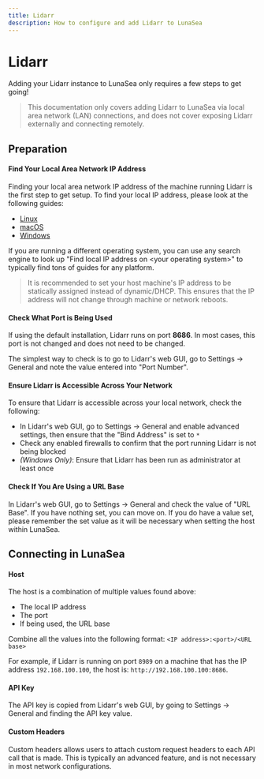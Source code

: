 ```yaml
---
title: Lidarr
description: How to configure and add Lidarr to LunaSea
---
```


# Lidarr

Adding your Lidarr instance to LunaSea only requires a few steps to get going!

> This documentation only covers adding Lidarr to LunaSea via local area network (LAN) connections, and does not cover exposing Lidarr externally and connecting remotely.

## Preparation

#### Find Your Local Area Network IP Address

Finding your local area network IP address of the machine running Lidarr is the first step to get setup. To find your local IP address, please look at the following guides:

- [Linux](https://ubuntuhandbook.org/index.php/2020/07/find-ip-address-ubuntu-20-04/)
- [macOS](https://osxdaily.com/2010/11/21/find-ip-address-mac/)
- [Windows](https://support.microsoft.com/en-us/windows/find-your-ip-address-in-windows-f21a9bbc-c582-55cd-35e0-73431160a1b9)

If you are running a different operating system, you can use any search engine to look up "Find local IP address on \<your operating system\>" to typically find tons of guides for any platform.

> It is recommended to set your host machine's IP address to be statically assigned instead of dynamic/DHCP. This ensures that the IP address will not change through machine or network reboots.

#### Check What Port is Being Used

If using the default installation, Lidarr runs on port **8686**. In most cases, this port is not changed and does not need to be changed.

The simplest way to check is to go to Lidarr's web GUI, go to Settings -> General and note the value entered into "Port Number".

#### Ensure Lidarr is Accessible Across Your Network

To ensure that Lidarr is accessible across your local network, check the following:

- In Lidarr's web GUI, go to Settings -> General and enable advanced settings, then ensure that the "Bind Address" is set to `*`
- Check any enabled firewalls to confirm that the port running Lidarr is not being blocked
- _(Windows Only)_: Ensure that Lidarr has been run as administrator at least once

#### Check If You Are Using a URL Base

In Lidarr's web GUI, go to Settings -> General and check the value of "URL Base". If you have nothing set, you can move on. If you do have a value set, please remember the set value as it will be necessary when setting the host within LunaSea.

## Connecting in LunaSea

#### Host

The host is a combination of multiple values found above:

- The local IP address
- The port
- If being used, the URL base

Combine all the values into the following format: `<IP address>:<port>/<URL base>`

For example, if Lidarr is running on port `8989` on a machine that has the IP address `192.168.100.100`, the host is: `http://192.168.100.100:8686`.

#### API Key

The API key is copied from Lidarr's web GUI, by going to Settings -> General and finding the API key value.

#### Custom Headers

Custom headers allows users to attach custom request headers to each API call that is made. This is typically an advanced feature, and is not necessary in most network configurations.
